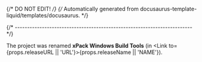 {/* DO NOT EDIT! */}
{/* Automatically generated from docusaurus-template-liquid/templates/docusaurus. */}


{/* ------------------------------------------------------------------------ */}

The project was renamed **xPack Windows Build Tools**
(in <Link to={props.releaseURL || 'URL'}>{props.releaseName || 'NAME'}</Link>).

